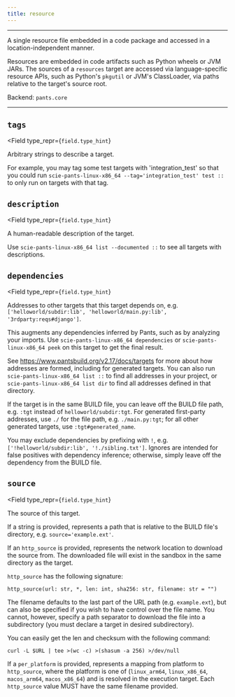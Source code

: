 ```yaml
---
title: resource
---
```



---

A single resource file embedded in a code package and accessed in a location-independent manner.

Resources are embedded in code artifacts such as Python wheels or JVM JARs. The sources of a `resources` target are accessed via language-specific resource APIs, such as Python&#x27;s `pkgutil` or JVM&#x27;s ClassLoader, via paths relative to the target&#x27;s source root.

Backend: <span className="color--primary">`pants.core`</span>

---

<span className={styles.options}>

## `tags`

<Field
    type_repr={`field.type_hint`}
>

Arbitrary strings to describe a target.

For example, you may tag some test targets with &#x27;integration_test&#x27; so that you could run `scie-pants-linux-x86_64 --tag='integration_test' test ::` to only run on targets with that tag.

</Field>

## `description`

<Field
    type_repr={`field.type_hint`}
>

A human-readable description of the target.

Use `scie-pants-linux-x86_64 list --documented ::` to see all targets with descriptions.

</Field>

## `dependencies`

<Field
    type_repr={`field.type_hint`}
>

Addresses to other targets that this target depends on, e.g. `['helloworld/subdir:lib', 'helloworld/main.py:lib', '3rdparty:reqs#django']`.

This augments any dependencies inferred by Pants, such as by analyzing your imports. Use `scie-pants-linux-x86_64 dependencies` or `scie-pants-linux-x86_64 peek` on this target to get the final result.

See https://www.pantsbuild.org/v2.17/docs/targets for more about how addresses are formed, including for generated targets. You can also run `scie-pants-linux-x86_64 list ::` to find all addresses in your project, or `scie-pants-linux-x86_64 list dir` to find all addresses defined in that directory.

If the target is in the same BUILD file, you can leave off the BUILD file path, e.g. `:tgt` instead of `helloworld/subdir:tgt`. For generated first-party addresses, use `./` for the file path, e.g. `./main.py:tgt`; for all other generated targets, use `:tgt#generated_name`.

You may exclude dependencies by prefixing with `!`, e.g. `['!helloworld/subdir:lib', '!./sibling.txt']`. Ignores are intended for false positives with dependency inference; otherwise, simply leave off the dependency from the BUILD file.

</Field>

## `source`

<Field
    type_repr={`field.type_hint`}
>

The source of this target.

If a string is provided, represents a path that is relative to the BUILD file&#x27;s directory, e.g. `source='example.ext'`.

If an `http_source` is provided, represents the network location to download the source from. The downloaded file will exist in the sandbox in the same directory as the target.

`http_source` has the following signature:
```
http_source(url: str, *, len: int, sha256: str, filename: str = "")
```

The filename defaults to the last part of the URL path (e.g. `example.ext`), but can also be specified if you wish to have control over the file name. You cannot, however, specify a path separator to download the file into a subdirectory (you must declare a target in desired subdirectory).

You can easily get the len and checksum with the following command:
```
curl -L $URL | tee >(wc -c) >(shasum -a 256) >/dev/null
```

If a `per_platform` is provided, represents a mapping from platform to `http_source`, where the platform is one of (`linux_arm64`, `linux_x86_64`, `macos_arm64`, `macos_x86_64`) and is resolved in the execution target. Each `http_source` value MUST have the same filename provided.

</Field>



</span>